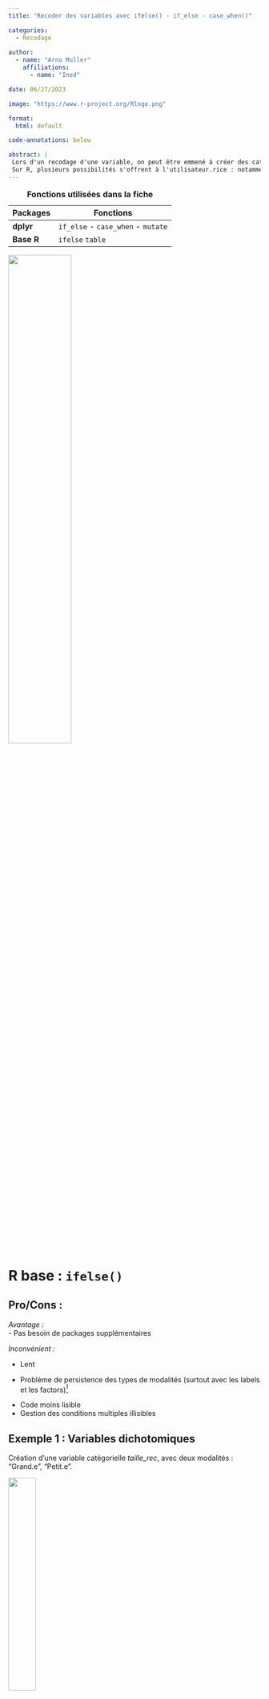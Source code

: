 ```yaml
---
title: "Recoder des variables avec ifelse() - if_else - case_when()"

categories:
  - Recodage
  
author: 
  - name: "Arno Muller"
    affiliations:
      - name: "Ined"

date: 06/27/2023

image: "https://www.r-project.org/Rlogo.png"

format: 
  html: default

code-annotations: below

abstract: | 
 Lors d'un recodage d'une variable, on peut être emmené à créer des catégories dépendantes d'une ou plusieurs conditions. Pour cela, la plus part des logiciels permettent des fonctions qui suivent le schéma : SI condition ALORS catégorie1 SINON catégorie2. 
 Sur R, plusieurs possibilités s'offrent à l'utilisateur.rice : notamment `ifelse()`, `if_else()`, `case_when()`.
---
```


| Packages      | Fonctions                                       |
|---------------|-------------------------------------------------|
| **dplyr**     | `if_else` - `case_when` - `mutate`              |
| **Base R**    | `ifelse` `table`                                |

: **Fonctions utilisées dans la fiche**


::: {.box_img}
![](img/Schema_ifelse_base.png){width="50%"}
:::

<br>

# R base : `ifelse()`

## Pro/Cons :

*Avantage :*\
- Pas besoin de packages supplémentaires

*Inconvénient :*

-   Lent

-   Problème de persistence des types de modalités (surtout avec les labels et les factors)[^1]

[^1]: <https://community.rstudio.com/t/case-when-why-not/2685/3>

-   Code moins lisible
-   Gestion des conditions multiples illisibles

## Exemple 1 : Variables dichotomiques

Création d'une variable catégorielle *taille_rec*, avec deux modalités : "Grand.e", "Petit.e".

::: {.box_img}
![](img/Schema_ifelse_ex1.png){width="33%"}
:::
<br>


```r

# Sélection d'une seed pour obtenir le même échantillon 
# dans la création des données fictive aléatoires
set.seed(1)

# Création du jeu de données exemple
individus <- data.frame(
  id = 1:20,
  # Âges aléatoires entre 18 et 65 ans
  age = sample(18:65, 20, replace = TRUE), 
  # Tailles aléatoires entre 150 et 200 cm
  taille = sample(150:200, 20, replace = TRUE), 
  # Sexe aléatoire (Homme ou Femme)
  sexe = sample(c("Homme", "Femme"), 20, replace = TRUE) 
)


# Ajout d'une variable taill_rec pour illustrer l'utilisation de ifelse()
individus$taille_rec <- ifelse(individus$taille > 175, # Condition 
                               "Grand.e",              # Catégorie si VRAI 
                               "Petit.e")              # Catégorie si FAUX


# Affichage de la nouvelle variable
table(individus$taille_rec)


```

## Exemple 2 : Variables avec plus de 2 modalités

Il est possible d'empiler les fonctions `ifelse()` pour créer des variables avec plus de deux modalités. Pour cela on suit le schéma suivant :


::: {.box_img}
![](img/Schema_ifelse_ex2.png){width="50%"}
:::
<br>

Dans cet exemple, on divise la taille en 3 catégories :

-   Petit.e : < 165  
-   Moyen.ne : De 165 à 185  
-   Grand.e : > 185

```r

individus$taille_rec2 <- ifelse(individus$taille > 185,      # Condition 1
                               "Grand.e",                    # Condi 1 Vrai 
                               ifelse(individus$taille < 165,# Condition 2
                                      "Petit.e",             # Condi 2 Vrai
                                      "Moyen.ne"))           # Condi 1&2 Fausse
                               


# Affichage de la nouvelle variable
table(individus$taille_rec2)


```

## Exemple 3 : Conditions issues de deux variables initiales

Il est également possible de créer des variables à partir de conditions provenant de plusieurs variables.

Dans cet exemple, nous allons créer une variable dont les catégories seront différentes selon pour les hommes et les femmes :

<br>

:::: {.box_img}
::: columns
::: {.column width="40%"}
*Pour les hommes :*

-   Petit.e : < 180  
-   Grand.e : >= 180  

*Pour les femmes :*

-   Petit.e : < 170  
-   Grand.e : >= 170  
:::


::: {.column width="60%"}
![](img/Schema_ifelse_ex3.png){width="75%"}
:::
:::
::::

<br>

```r


individus$taille_rec3 <- ifelse(individus$sexe == "Homme" & 
                                  individus$taille < 180,      # Condition 1
                                # Condition 1 Vraie :
                                "Petit.e",    
                                # Sinon :
                                ifelse(individus$sexe == "Femme" & 
                                  individus$taille < 170,      # Condition 2
                                  # Condition 2 Vraie :
                                  "Petit.e",  
                                  # Tous les autres :
                                  "Grand.e"))          
                               


# Affichage de la nouvelle variable
table(individus$taille_rec3)


```

# Dplyr : `if_else()`

## Pro/Cons :

*Avantage :*

Le package *dplyr*, présent dans le *tidyverse*, propose sa propre version de la fonction `ifelse()`, qui permet d'éviter certains problèmes rencontrer avec la version de base.

Ainsi, `if_else()` s'utilise exactement de la même manière que `ifelse`, elle est plus rapide et permet de conserver le type de la variable initiale.

*Inconvénient :*

-   Besoin d'installer un package
-   Gestion des conditions multiples toujours illisibles

## Exemple 4 : `if_else()`

```r

#install.packages("dplyr")
library(dplyr)

individus$taille_rec4 <- if_else(individus$sexe == "Homme" & 
                                  individus$taille < 180,      # Condition 1
                                # Condition 1 Vraie :
                                "Petit.e",    
                                # Sinon :
                                if_else(individus$sexe == "Femme" & 
                                  individus$taille < 170,      # Condition 2
                                  # Condition 2 Vraie :
                                  "Petit.e",  
                                  # Tous les autres :
                                  "Grand.e"))          
                               


# Affichage de la nouvelle variable
table(individus$taille_rec4)


```

**On obtient bien le même résultat**

# Dplyr : `case_when()`

## Pro/Cons :

La gestion des conditions multiples pouvant être fastidieuse avec les fonctions `ifelse()`, le code devenant rapidemment illisible, *dplyr* propose la fonction `case_when()` qui permet de l'organiser mieux.

Son fonctionnement se base sur des formules, il peut alors sembler plus ou moins compréhensibles selon les sensibilités de programmations.

# Exemple 5 : Variable dichotomique

```r

library(dplyr)

individus$taille_rec5 <- case_when(
  individus$taille > 175 ~ "Grand", # Condition 1 ~ Resultat 1
  individus$taille <= 175 ~ "Petit" # Condition 2 ~ Resultat 2
)

# Exemple avec catégorie "ELSE"
individus$taille_rec5bis <- case_when(
  individus$taille > 175 ~ "Grand", # Condition  ~ Resultat 
  TRUE ~ "Petit"                    # Sinon ~ Resultat pour les autres cas
)


table(individus$taille_rec5)
table(individus$taille_rec5bis)


```

# Exemple 6 : Variable avec plusieurs modalités

On reprend l'exemple 3 avec `case_when()`.

```r

library(dplyr)

individus$taille_rec6 <- case_when(
  individus$sexe == "Homme" & individus$taille < 180 ~ "Petit.e",
  individus$sexe == "Femme" & individus$taille < 170 ~ "Petit.e",
  TRUE ~ "Grand.e"
)

table(individus$taille_rec6)


```

# Attention !

## Ordre d'affectation des valeurs

Avec `ifelse()` ou avec `case_when`, une fois la première condition remplie, la nouvelle valeur ne peux plus être modifiée, ainsi si une condition future se superpose, elle ne sera pas prise en compte dans le recodage. **On va du plus spécifique au plus général**

*Exemple :*
On crée une variable taille avec comme modalité :

-   Petit : < 170  
-   Moyen : 170 à 185  
-   Grand : > 185  

```r

individus <- individus %>%
  select(id, taille) %>% 
  
  mutate(
    # avec ifelse
    var1 = ifelse(taille > 170, "Moyen", 
                  ifelse(taille > 185, "Grand", "Petit")),
    
    # avec if_else
    var2 = if_else(taille > 170, "Moyen", 
                   if_else(taille > 185, "Grand", "Petit")),
    
    # avec case_when
    var3 = case_when(
      taille > 170 ~ "Moyen",
      taille > 185 ~ "Grand", 
      TRUE ~ "Petit")) 

table(individus$var1)
table(individus$var2)
table(individus$var3)

```

On voit qu'il n'y a pas la catégorie "Grand", comme la valeur a déjà été affectée à la catégorie "Moyen". Il faudrait alors :

```r

individus <- individus %>%
  mutate(var5 = case_when(
    taille > 185 ~ "Grand", 
    taille > 170 ~ "Moyen",
    TRUE ~ "Petit")) 

table(individus$var5)
```

## A propos des valeurs manquantes

Les fonctions `ifelse()` n'ont pas le même comportement pour le traitement des valeurs manquantes que la fonction `case_when`.

Dans le cas des fonctions `ifelse`, si l'une des variables de conditions est un NA, le résultat sera également une valeur manquante dans la variable crée.

Dans le cas de la fonction `case_when`, l'individu avec une valeur manquante aura comme nouvelle valeur la catégorie défini dans la partie "SINON".[^2]

[^2]: <https://stackoverflow.com/questions/57807976/how-to-use-case-when-rather-then-if-else-error-in-my-code>

*Exemple :*

On crée un data frame avec des NA :

```r
library(dplyr)
df <- data.frame(a = c(1:3, NA, 4,NA,6:7), b = c(NA, letters[1:7]))
df
```

On fait un recodage avec `ifelse()`

```r
df %>%
  mutate(res = if_else(a > 3, "Yes", 
                   if_else(b == "c", "No", 
                           if_else(a > 5, "Maybe", "Done"))))
```

Les NA restent des NAs, alors qu'avec `case_when` :

```r
df %>%
   mutate(res = case_when(a > 3 ~ "Yes", 
                          b == "c"~"No", 
                          a > 5 ~ "Maybe", 
                          TRUE ~ "Done"))
```

On a pas de NA, ils ont été recodé avec la catégorie SINON.

**Il faut donc créer une condition avec `is.na(variable)`**

```r
df %>%
   mutate(res = case_when(a > 3 ~ "Yes", 
                          b == "c"~"No", 
                          a > 5 ~ "Maybe", 
                          is.na(a) | is.na(b) ~ NA,
                          TRUE ~ "Done"))
```
